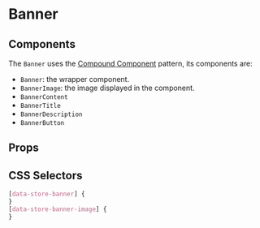 

# Banner

<Canvas>
  <Story id="molecules-banner--banner" />
</Canvas>

## Components

The `Banner` uses the [Compound Component](https://kentcdodds.com/blog/compound-components-with-react-hooks) pattern, its components are:

- `Banner`: the wrapper component.
- `BannerImage`: the image displayed in the component.
- `BannerContent`
- `BannerTitle`
- `BannerDescription`
- `BannerButton`

## Props

<ArgsTable of={Banner} />

## CSS Selectors

```css
[data-store-banner] {
}
[data-store-banner-image] {
}
```
